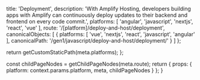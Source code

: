 
  title: 'Deployment',
  description: 'With Amplify Hosting, developers building apps with Amplify can continuously deploy updates to their backend and frontend on every code commit.',
  platforms: [
    'angular',
    'javascript',
    'nextjs',
    'react',
    'vue'
  ],
  route: '/[platform]/deploy-and-host/deployment',
  canonicalObjects: [
    {
      platforms: [
        'vue',
        'nextjs',
        'react',
        'javascript',
        'angular'
      ],
      canonicalPath: '/gen1/javascript/deploy-and-host/deployment/'
    }
  ]
};

  return getCustomStaticPath(meta.platforms);
};

  const childPageNodes = getChildPageNodes(meta.route);
  return {
    props: {
      platform: context.params.platform,
      meta,
      childPageNodes
    }
  };
}

<Overview childPageNodes={props.childPageNodes} />
